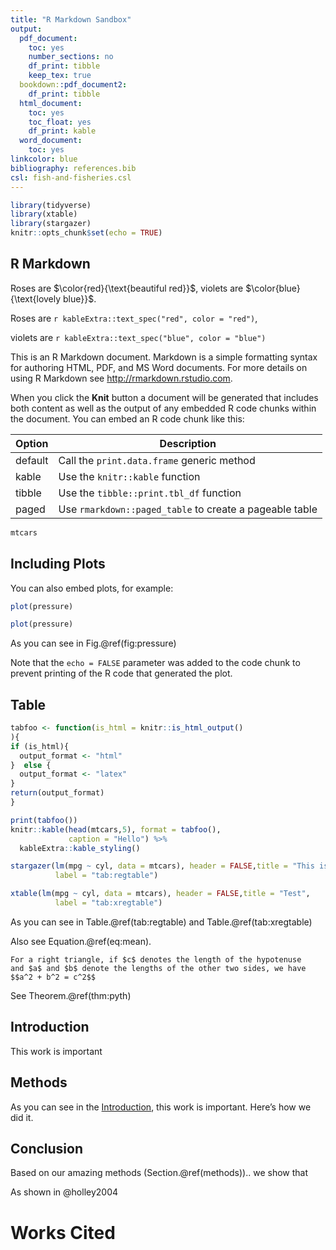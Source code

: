 ```yaml
---
title: "R Markdown Sandbox"
output:
  pdf_document:
    toc: yes
    number_sections: no
    df_print: tibble
    keep_tex: true
  bookdown::pdf_document2:
    df_print: tibble
  html_document:
    toc: yes
    toc_float: yes
    df_print: kable
  word_document:
    toc: yes
linkcolor: blue
bibliography: references.bib
csl: fish-and-fisheries.csl
---
```


```r
library(tidyverse)
library(xtable)
library(stargazer)
knitr::opts_chunk$set(echo = TRUE)
```

## R Markdown


Roses are $\color{red}{\text{beautiful red}}$, 
violets are $\color{blue}{\text{lovely blue}}$.

Roses are `r kableExtra::text_spec("red", color = "red")`,

violets are `r kableExtra::text_spec("blue", color = "blue")`

This is an R Markdown document. Markdown is a simple formatting syntax for authoring HTML, PDF, and MS Word documents. For more details on using R Markdown see <http://rmarkdown.rstudio.com>.

When you click the **Knit** button a document will be generated that includes both content as well as the output of any embedded R code chunks within the document. You can embed an R code chunk like this:


| Option  | Description  |
|------------|-------------------------------------------|
| default  | Call the `print.data.frame` generic method |
| kable  | Use the `knitr::kable` function |
| tibble  | Use the `tibble::print.tbl_df` function |
| paged  |  Use `rmarkdown::paged_table` to create a pageable table |

```r
mtcars
```

## Including Plots

You can also embed plots, for example:

```r
plot(pressure)
```

```r
plot(pressure)
```

As you can see in Fig.\@ref(fig:pressure)

Note that the `echo = FALSE` parameter was added to the code chunk to prevent printing of the R code that generated the plot.

## Table

```r

tabfoo <- function(is_html = knitr::is_html_output()
){
if (is_html){
  output_format <- "html"
}  else {
  output_format <- "latex"
}
return(output_format)
}

print(tabfoo())
knitr::kable(head(mtcars,5), format = tabfoo(),
             caption = "Hello") %>% 
  kableExtra::kable_styling()

```


```r

stargazer(lm(mpg ~ cyl, data = mtcars), header = FALSE,title = "This is a great table",
          label = "tab:regtable")

```

```r

xtable(lm(mpg ~ cyl, data = mtcars), header = FALSE,title = "Test",
          label = "tab:xregtable")

```

As you can see in Table.\@ref(tab:regtable) and Table.\@ref(tab:xregtable)


Also see Equation.\@ref(eq:mean).

\begin{equation}
\bar{X} = \frac{\sum_{i=1}^n X_i}{n} (\#eq:mean)
\end{equation}

```theorem
For a right triangle, if $c$ denotes the length of the hypotenuse
and $a$ and $b$ denote the lengths of the other two sides, we have
$$a^2 + b^2 = c^2$$
```

See Theorem.\@ref(thm:pyth)

## Introduction {#intro}

This work is important

## Methods {#methods}

As you can see in the [Introduction](intro), this work is important. Here's how we did it. 

## Conclusion

Based on our amazing methods (Section.\@ref(methods)).. we show that


As shown in @holley2004

# Works Cited

